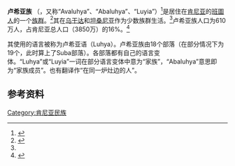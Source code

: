 {{ethnic group|
|group      = 卢希亚族（Luhya）
|image      =
|caption    =
|population = 
|region1    = {{flagcountry|Kenya}}
|pop1       = 610万
|ref1       =
|region2    = {{flagcountry|Tanzania}}
|pop2       = 
|ref2       = 
|region3    = {{flagcountry|Uganda}}
|pop3       = 
|ref3       = 
|languages  = [[卢希亚语|卢希亚语]]
|religions  = [[基督教|基督教]] · [[非洲传统宗教|非洲传统宗教]]
|related    = [[班圖人|班圖人]]
}}
{{infobox NC name|Omuluhya|Avaluhya|Oluluhya}}

'''卢希亚族''' （{{lang|en|Luhya}}，又称“Avaluhya”、“Abaluhya”、“Luyia”）<ref>{{cite book|last=Ember|first=Carol R.|coauthor=Melvin Ember|url=http://books.google.co.uk/books?id=oGasFR3USxYC&lpg=PP1&ots=K-gU3xxehi&dq=Encyclopedia%20of%20Sex%20and%20Gender&pg=PA247#v=onepage&q&f=false|publisher=Springer|location=New York|isbn=9780306477706|title=Encyclopedia of Sex and Gender|year=2003|page=247|access-date=2012-02-08|archive-date=2014-12-15|archive-url=https://web.archive.org/web/20141215032650/http://books.google.co.uk/books?id=oGasFR3USxYC&lpg=PP1&ots=K-gU3xxehi&dq=Encyclopedia%20of%20Sex%20and%20Gender&pg=PA247#v=onepage&q&f=false|dead-url=no}}</ref>是居住在[[肯尼亚|肯尼亚]]的[[班圖人|班圖人]]的一个[[族群|族群]]。<ref name="Jenkins">{{Cite web |url=http://orvillejenkins.com/profiles/luhya.html |title=The Luhya of Kenya |accessdate=2012-02-08 |archive-date=2016-01-21 |archive-url=https://web.archive.org/web/20160121194245/http://orvillejenkins.com/profiles/luhya.html |dead-url=yes }}</ref>其在[[乌干达|乌干达]]和[[坦桑尼亚|坦桑尼亚]]作为少数族群生活。<ref name="Jenkins"/>卢希亚族人口为610万人，占肯尼亚总人口（3850万）的16%。<ref>{{Cite web |url=http://web.worldbank.org/WBSITE/EXTERNAL/DATASTATISTICS/0,,contentMDK:20394872~menuPK:1192714~pagePK:64133150~piPK:64133175~theSitePK:239419~isCURL:Y,00.html |title=存档副本 |accessdate=2012-02-08 |archive-date=2010-04-18 |archive-url=https://web.archive.org/web/20100418131151/http://web.worldbank.org/WBSITE/EXTERNAL/DATASTATISTICS/0%2C%2CcontentMDK%3A20394872~menuPK%3A1192714~pagePK%3A64133150~piPK%3A64133175~theSitePK%3A239419~isCURL%3AY%2C00.html |dead-url=no }}</ref>

其使用的语言被称为卢希亚语（Luhya）。卢希亚族由18个部落（在部分情况下为19个，此时算上了Suba部落）。各部落都有自己的语言变体。“Luhya”或“Luyia”一词在部分语言变体中意为“家族”，“Abaluhya”意思即为“家族成员”。也有翻译作“在同一炉灶边的人”。

== 参考资料 ==
{{reflist}}

{{Authority control}}
{{肯亞民族}}
{{DEFAULTSORT:Luhya People}}
[[Category:肯尼亚民族|Category:肯尼亚民族]]